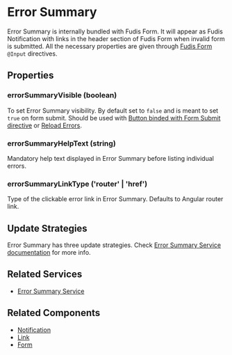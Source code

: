 
<Meta title="Components/Form/Error Summary" />

# Error Summary

Error Summary is internally bundled with Fudis Form.
It will appear as Fudis Notification with links in the header section of Fudis Form when invalid form is submitted.
All the necessary properties are given through [Fudis Form](/docs/components-form-form--documentation) `@Input` directives.

## Properties

### errorSummaryVisible (boolean)

To set Error Summary visibility. By default set to `false` and is meant to set `true` on form submit. Should be used with [Button binded with Form Submit directive](/docs/directives-form-actions--documentation#form-submit-with-button) or [Reload Errors](/docs/services-error-summary--documentation).

### errorSummaryHelpText (string)

Mandatory help text displayed in Error Summary before listing individual errors.

### errorSummaryLinkType ('router' | 'href')

Type of the clickable error link in Error Summary. Defaults to Angular router link.

## Update Strategies

Error Summary has three update strategies. Check [Error Summary Service documentation](/docs/services-error-summary--documentation) for more info.

## Related Services

- [Error Summary Service](/docs/services-error-summary--documentation)

## Related Components

- [Notification](/docs/components-notification--documentation)
- [Link](/docs/components-link--documentation)
- [Form](/docs/components-form-form--documentation)

<ArgTypes of={ErrorSummaryComponent} />
